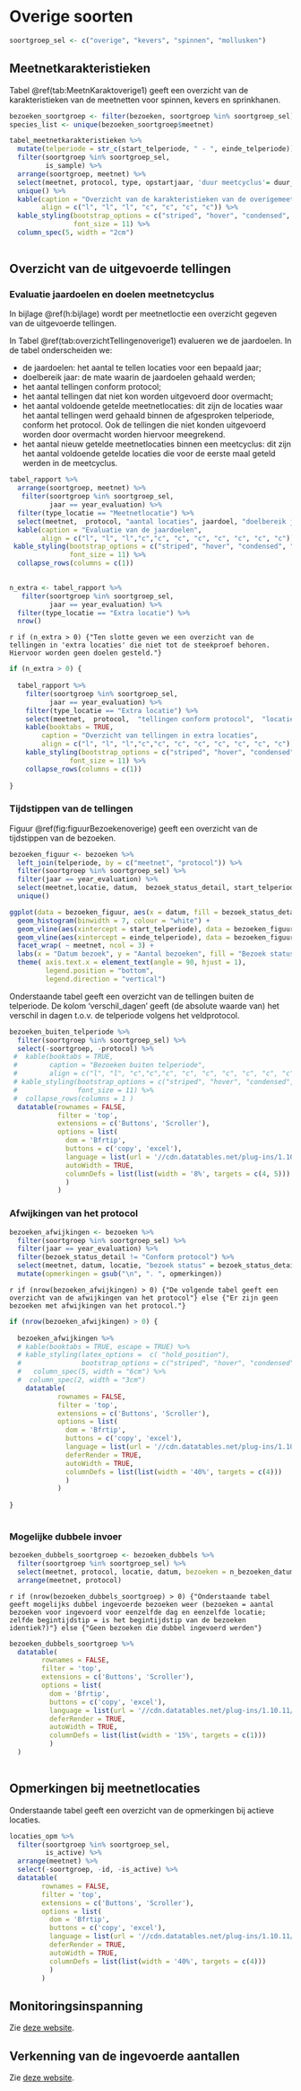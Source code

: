 # Overige soorten

```r
soortgroep_sel <- c("overige", "kevers", "spinnen", "mollusken")
```


## Meetnetkarakteristieken

Tabel \@ref(tab:MeetnKaraktoverige1) geeft een overzicht van de karakteristieken van de meetnetten voor spinnen, kevers en sprinkhanen.

```r

bezoeken_soortgroep <- filter(bezoeken, soortgroep %in% soortgroep_sel)
species_list <- unique(bezoeken_soortgroep$meetnet)

tabel_meetnetkarakteristieken %>%
  mutate(telperiode = str_c(start_telperiode, " - ", einde_telperiode)) %>%
  filter(soortgroep %in% soortgroep_sel,
         is_sample) %>%
  arrange(soortgroep, meetnet) %>%
  select(meetnet, protocol, type, opstartjaar, 'duur meetcyclus'= duur_meetcyclus,  'bezoeken (/jaar)' = bezoeken, telperiode) %>%
  unique() %>%
  kable(caption = "Overzicht van de karakteristieken van de overigemeetnetten: veldprotocol, type meetnet (integraal of steekproef), aantal meetnetlocaties en de meetcyclus in jaren",
        align = c("l", "l", "l", "c", "c", "c", "c")) %>%
  kable_styling(bootstrap_options = c("striped", "hover", "condensed", "responsive"),
                font_size = 11) %>%
  column_spec(5, width = "2cm")
  
```


## Overzicht van de uitgevoerde tellingen

### Evaluatie jaardoelen en doelen meetnetcyclus

In bijlage \@ref(h:bijlage) wordt per meetnetloctie een overzicht gegeven van de uitgevoerde tellingen.

In Tabel \@ref(tab:overzichtTellingenoverige1) evalueren we de jaardoelen. In de tabel onderscheiden we: 

* de jaardoelen: het aantal te tellen locaties voor een bepaald jaar; 
* doelbereik jaar: de mate waarin de jaardoelen gehaald werden;
* het aantal tellingen conform protocol;
* het aantal tellingen dat niet kon worden uitgevoerd door overmacht;
* het aantal voldoende getelde meetnetlocaties: dit zijn de locaties waar het aantal tellingen werd gehaald binnen de afgesproken telperiode, conform het protocol. Ook de tellingen die niet konden uitgevoerd worden door overmacht worden hiervoor meegrekend.
* het aantal nieuw getelde meetnetlocaties binnen een meetcyclus: dit zijn het aantal voldoende getelde locaties die voor de eerste maal geteld werden in de meetcyclus.  

```r

tabel_rapport %>%
  arrange(soortgroep, meetnet) %>%
   filter(soortgroep %in% soortgroep_sel,
          jaar == year_evaluation) %>%
  filter(type_locatie == "Meetnetlocatie") %>%
  select(meetnet,  protocol, "aantal locaties", jaardoel, "doelbereik jaar (%)", "tellingen conform protocol", "tellingen niet uitvoerbaar",  "locaties geteld",  "locaties voldoende geteld - totaal", "locaties voldoende geteld - nieuw") %>%
  kable(caption = "Evaluatie van de jaardoelen", 
        align = c("l", "l", "l","c","c", "c", "c", "c", "c", "c", "c")) %>%
 kable_styling(bootstrap_options = c("striped", "hover", "condensed", "responsive"),
               font_size = 11) %>%
  collapse_rows(columns = c(1))
  
```



```r
n_extra <- tabel_rapport %>%
   filter(soortgroep %in% soortgroep_sel,
          jaar == year_evaluation) %>%
  filter(type_locatie == "Extra locatie") %>%
  nrow()
```


`r if (n_extra > 0) {"Ten slotte geven we een overzicht van de tellingen in 'extra locaties' die niet tot de steekproef behoren. Hiervoor worden geen doelen gesteld."}` 

```r

if (n_extra > 0) {
  
  tabel_rapport %>%
    filter(soortgroep %in% soortgroep_sel,
          jaar == year_evaluation) %>%
    filter(type_locatie == "Extra locatie") %>%
    select(meetnet,  protocol,  "tellingen conform protocol",  "locaties voldoende geteld - totaal") %>%
    kable(booktabs = TRUE, 
        caption = "Overzicht van tellingen in extra locaties", 
        align = c("l", "l", "l","c","c", "c", "c", "c", "c", "c", "c")) %>%
    kable_styling(bootstrap_options = c("striped", "hover", "condensed", "responsive"),
               font_size = 11) %>%
    collapse_rows(columns = c(1))
  
}

```

### Tijdstippen van de tellingen

Figuur \@ref(fig:figuurBezoekenoverige) geeft een overzicht van de tijdstippen van de bezoeken.  

```r

bezoeken_figuur <- bezoeken %>% 
  left_join(telperiode, by = c("meetnet", "protocol")) %>%
  filter(soortgroep %in% soortgroep_sel) %>% 
  filter(jaar == year_evaluation) %>% 
  select(meetnet,locatie, datum,  bezoek_status_detail, start_telperiode, einde_telperiode) %>%
  unique()

ggplot(data = bezoeken_figuur, aes(x = datum, fill = bezoek_status_detail)) + 
  geom_histogram(binwidth = 7, colour = "white") +
  geom_vline(aes(xintercept = start_telperiode), data = bezoeken_figuur, linetype = 2) +
  geom_vline(aes(xintercept = einde_telperiode), data = bezoeken_figuur, linetype = 2) +
  facet_wrap( ~ meetnet, ncol = 3) + 
  labs(x = "Datum bezoek", y = "Aantal bezoeken", fill = "Bezoek status")  + 
  theme( axis.text.x = element_text(angle = 90, hjust = 1),
         legend.position = "bottom",
         legend.direction = "vertical")
```

Onderstaande tabel geeft een overzicht van de tellingen buiten de telperiode. De kolom 'verschil_dagen' geeft (de absolute waarde van) het verschil in dagen t.o.v. de telperiode volgens het veldprotocol.

```r

bezoeken_buiten_telperiode %>%
  filter(soortgroep %in% soortgroep_sel) %>%
  select(-soortgroep, -protocol) %>%
 #  kable(booktabs = TRUE,
 #        caption = "Bezoeken buiten telperiode",
 #        align = c("l", "l", "c","c","c", "c", "c", "c", "c", "c", "c")) %>%
 # kable_styling(bootstrap_options = c("striped", "hover", "condensed", "responsive"),
 #               font_size = 11) %>%
 #  collapse_rows(columns = 1 )
  datatable(rownames = FALSE,
            filter = 'top',
            extensions = c('Buttons', 'Scroller'),
            options = list(
              dom = 'Bfrtip',
              buttons = c('copy', 'excel'),
              language = list(url = '//cdn.datatables.net/plug-ins/1.10.11/i18n/Dutch.json'),
              autoWidth = TRUE,
              columnDefs = list(list(width = '8%', targets = c(4, 5)))
              )
            )


```



### Afwijkingen van het protocol

```r
bezoeken_afwijkingen <- bezoeken %>% 
  filter(soortgroep %in% soortgroep_sel) %>% 
  filter(jaar == year_evaluation) %>% 
  filter(bezoek_status_detail != "Conform protocol") %>% 
  select(meetnet, datum, locatie, "bezoek status" = bezoek_status_detail, opmerkingen = notes) %>%
  mutate(opmerkingen = gsub("\n", ". ", opmerkingen))
```


`r if (nrow(bezoeken_afwijkingen) > 0) {"De volgende tabel geeft een overzicht van de afwijkingen van het protocol"} else {"Er zijn geen bezoeken met afwijkingen van het protocol."}`

```r

if (nrow(bezoeken_afwijkingen) > 0) {
  
  bezoeken_afwijkingen %>%
  # kable(booktabs = TRUE, escape = TRUE) %>%
  # kable_styling(latex_options =  c( "hold_position"),
  #               bootstrap_options = c("striped", "hover", "condensed", "responsive")) %>%
  #   column_spec(5, width = "6cm") %>%
  #  column_spec(2, width = "3cm")
    datatable(
            rownames = FALSE,
            filter = 'top',
            extensions = c('Buttons', 'Scroller'),
            options = list(
              dom = 'Bfrtip',
              buttons = c('copy', 'excel'),
              language = list(url = '//cdn.datatables.net/plug-ins/1.10.11/i18n/Dutch.json'),
              deferRender = TRUE,
              autoWidth = TRUE,
              columnDefs = list(list(width = '40%', targets = c(4)))
              )
            )
  
}
  
```



### Mogelijke dubbele invoer

```r
bezoeken_dubbels_soortgroep <- bezoeken_dubbels %>%
  filter(soortgroep %in% soortgroep_sel) %>%
  select(meetnet, protocol, locatie, datum, bezoeken = n_bezoeken_datum, "zelfde begintijdstip" = start_time_identiek, taak1, taak2) %>% 
  arrange(meetnet, protocol)
```

`r if (nrow(bezoeken_dubbels_soortgroep) > 0) {"Onderstaande tabel geeft mogelijks dubbel ingevoerde bezoeken weer (bezoeken = aantal bezoeken voor ingevoerd voor eenzelfde dag en eenzelfde locatie; zelfde begintijdstip = is het begintijdstip van de bezoeken identiek?)"} else {"Geen bezoeken die dubbel ingevoerd werden"}`


```r
bezoeken_dubbels_soortgroep %>%
  datatable(
        rownames = FALSE,
        filter = 'top',
        extensions = c('Buttons', 'Scroller'),
        options = list(
          dom = 'Bfrtip',
          buttons = c('copy', 'excel'),
          language = list(url = '//cdn.datatables.net/plug-ins/1.10.11/i18n/Dutch.json'),
          deferRender = TRUE,
          autoWidth = TRUE,
          columnDefs = list(list(width = '15%', targets = c(1)))
          )
  )
  
```

## Opmerkingen bij meetnetlocaties

Onderstaande tabel geeft een overzicht van de opmerkingen bij actieve locaties.

```r

locaties_opm %>%
  filter(soortgroep %in% soortgroep_sel,
         is_active) %>%
  arrange(meetnet) %>%
  select(-soortgroep, -id, -is_active) %>%
  datatable(
        rownames = FALSE,
        filter = 'top',
        extensions = c('Buttons', 'Scroller'),
        options = list(
          dom = 'Bfrtip',
          buttons = c('copy', 'excel'),
          language = list(url = '//cdn.datatables.net/plug-ins/1.10.11/i18n/Dutch.json'),
          deferRender = TRUE,
          autoWidth = TRUE,
          columnDefs = list(list(width = '40%', targets = c(4)))
          )
        )
```


## Monitoringsinspanning

Zie [deze website](https://inbo.github.io/soortenmeetnetten-dataexploration/#overige).

## Verkenning van de ingevoerde aantallen

Zie [deze website](https://inbo.github.io/soortenmeetnetten-dataexploration/#overige).







